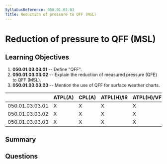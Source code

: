 ```yaml
---
SyllabusReference: 050.01.03.03
Title: Reduction of pressure to QFF (MSL)
---
```


# Reduction of pressure to QFF (MSL)

## Learning Objectives

1. **050.01.03.03.01** -- Define "QFF".
2. **050.01.03.03.02** -- Explain the reduction of measured pressure (QFE) to QFF
   (MSL).
3. **050.01.03.03.03** -- Mention the use of QFF for surface weather charts.

|                 | ATPL(A) | CPL(A) | ATPL(H)/IR | ATPL(H)/VFR | CPL(H) | IR  | CBIR(A) |
| --------------- | ------- | ------ | ---------- | ----------- | ------ | --- | ------- |
| 050.01.03.03.01 | X       | X      | X          | X           | X      | X   | X       |
| 050.01.03.03.02 | X       | X      | X          | X           | X      | X   | X       |
| 050.01.03.03.03 | X       | X      | X          | X           | X      | X   | X       |

## Summary

## Questions
